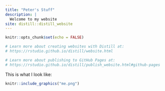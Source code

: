 ```yaml
---
title: "Peter's Stuff"
description: |
  Welcome to my website
site: distill::distill_website
---
```


```r
knitr::opts_chunk$set(echo = FALSE)

# Learn more about creating websites with Distill at:
# https://rstudio.github.io/distill/website.html

# Learn more about publishing to GitHub Pages at:
# https://rstudio.github.io/distill/publish_website.html#github-pages

```

This is what I look like:  

```r
knitr::include_graphics("me.png")
```
